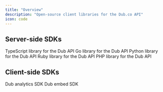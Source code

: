 ```yaml
---
title: "Overview"
description: "Open-source client libraries for the Dub.co API"
icon: code
---
```


## Server-side SDKs

<CardGroup cols={2}>
  <Card title="TypeScript" icon="npm" href="/sdks/typescript/overview">
    TypeScript library for the Dub API
  </Card>
  <Card
    title="Go"
    icon="golang"
    href="https://dub.co/solutions/go"
    iconType="brands"
  >
    Go library for the Dub API
  </Card>
  <Card title="Python" icon="python" href="https://dub.co/solutions/python">
    Python library for the Dub API
  </Card>
  <Card title="Ruby" icon="gem" href="https://dub.co/solutions/ruby">
    Ruby library for the Dub API
  </Card>
  <Card title="PHP" icon="php" href="https://dub.co/solutions/php">
    PHP library for the Dub API
  </Card>
</CardGroup>

## Client-side SDKs

<CardGroup cols={2}>
  <Card title="@dub/analytics" icon="js" href="/sdks/client-side/introduction">
    Dub analytics SDK
  </Card>

  <Card title="@dub/embed-react" icon="js" href="/sdks/embed-react/overview">
    Dub embed SDK
  </Card>
</CardGroup>
